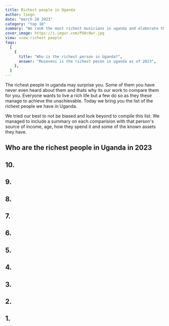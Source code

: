 ```yaml
---
title: Richest people in Uganda
author: tsegn
date: "march 20 2023"
category: "top 10"
summary: "We rank the most richest musicians in uganda and elaborate their wealth in greater length"
cover_image: https://i.imgur.com/PUAr0wr.jpg
view: view richest people
faqs:
  [
    {
      title: "Who is the richest person in Uganda?",
      answer: "Museveni is the richest peson in uganda as of 2023",
    },
  ]
---
```


The richest people in uganda may surprise you. Some of them you have never even heard about them and thats why its our work to compare them for you. Everyone wants to live a rich life but a few do so as they these manage to achieve the unachievable. Today we bring you the list of the richest people we have in Uganda.

We tried our best to not be biased and look beyond to compile this list. We managed to include a summary on each comparision with that person's source of income, age, how they spend it and some of the known assets they have.

## Who are the richest people in Uganda in 2023

## 10.

## 9.

## 8.

## 7.

## 6.

## 5.

## 4.

## 3.

## 2.

## 1.
